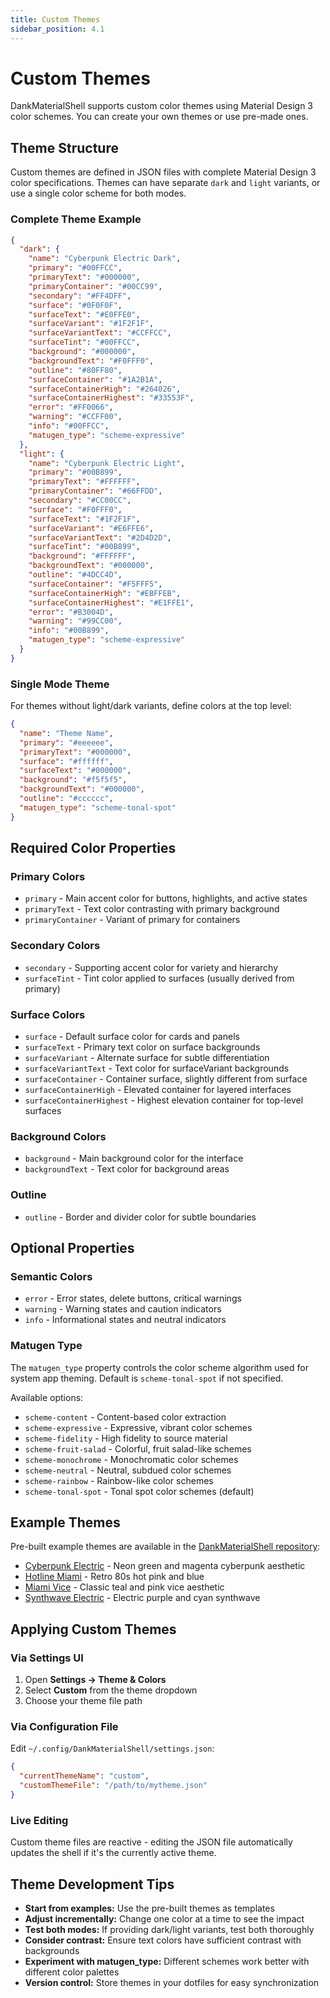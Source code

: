 ```yaml
---
title: Custom Themes
sidebar_position: 4.1
---
```


# Custom Themes

DankMaterialShell supports custom color themes using Material Design 3 color schemes. You can create your own themes or use pre-made ones.

## Theme Structure

Custom themes are defined in JSON files with complete Material Design 3 color specifications. Themes can have separate `dark` and `light` variants, or use a single color scheme for both modes.

### Complete Theme Example

```json
{
  "dark": {
    "name": "Cyberpunk Electric Dark",
    "primary": "#00FFCC",
    "primaryText": "#000000",
    "primaryContainer": "#00CC99",
    "secondary": "#FF4DFF",
    "surface": "#0F0F0F",
    "surfaceText": "#E0FFE0",
    "surfaceVariant": "#1F2F1F",
    "surfaceVariantText": "#CCFFCC",
    "surfaceTint": "#00FFCC",
    "background": "#000000",
    "backgroundText": "#F0FFF0",
    "outline": "#80FF80",
    "surfaceContainer": "#1A2B1A",
    "surfaceContainerHigh": "#264026",
    "surfaceContainerHighest": "#33553F",
    "error": "#FF0066",
    "warning": "#CCFF00",
    "info": "#00FFCC",
    "matugen_type": "scheme-expressive"
  },
  "light": {
    "name": "Cyberpunk Electric Light",
    "primary": "#00B899",
    "primaryText": "#FFFFFF",
    "primaryContainer": "#66FFDD",
    "secondary": "#CC00CC",
    "surface": "#F0FFF0",
    "surfaceText": "#1F2F1F",
    "surfaceVariant": "#E6FFE6",
    "surfaceVariantText": "#2D4D2D",
    "surfaceTint": "#00B899",
    "background": "#FFFFFF",
    "backgroundText": "#000000",
    "outline": "#4DCC4D",
    "surfaceContainer": "#F5FFF5",
    "surfaceContainerHigh": "#EBFFEB",
    "surfaceContainerHighest": "#E1FFE1",
    "error": "#B3004D",
    "warning": "#99CC00",
    "info": "#00B899",
    "matugen_type": "scheme-expressive"
  }
}
```

### Single Mode Theme

For themes without light/dark variants, define colors at the top level:

```json
{
  "name": "Theme Name",
  "primary": "#eeeeee",
  "primaryText": "#000000",
  "surface": "#ffffff",
  "surfaceText": "#000000",
  "background": "#f5f5f5",
  "backgroundText": "#000000",
  "outline": "#cccccc",
  "matugen_type": "scheme-tonal-spot"
}
```

## Required Color Properties

### Primary Colors
- `primary` - Main accent color for buttons, highlights, and active states
- `primaryText` - Text color contrasting with primary background
- `primaryContainer` - Variant of primary for containers

### Secondary Colors
- `secondary` - Supporting accent color for variety and hierarchy
- `surfaceTint` - Tint color applied to surfaces (usually derived from primary)

### Surface Colors
- `surface` - Default surface color for cards and panels
- `surfaceText` - Primary text color on surface backgrounds
- `surfaceVariant` - Alternate surface for subtle differentiation
- `surfaceVariantText` - Text color for surfaceVariant backgrounds
- `surfaceContainer` - Container surface, slightly different from surface
- `surfaceContainerHigh` - Elevated container for layered interfaces
- `surfaceContainerHighest` - Highest elevation container for top-level surfaces

### Background Colors
- `background` - Main background color for the interface
- `backgroundText` - Text color for background areas

### Outline
- `outline` - Border and divider color for subtle boundaries

## Optional Properties

### Semantic Colors
- `error` - Error states, delete buttons, critical warnings
- `warning` - Warning states and caution indicators
- `info` - Informational states and neutral indicators

### Matugen Type

The `matugen_type` property controls the color scheme algorithm used for system app theming. Default is `scheme-tonal-spot` if not specified.

Available options:
- `scheme-content` - Content-based color extraction
- `scheme-expressive` - Expressive, vibrant color schemes
- `scheme-fidelity` - High fidelity to source material
- `scheme-fruit-salad` - Colorful, fruit salad-like schemes
- `scheme-monochrome` - Monochromatic color schemes
- `scheme-neutral` - Neutral, subdued color schemes
- `scheme-rainbow` - Rainbow-like color schemes
- `scheme-tonal-spot` - Tonal spot color schemes (default)

## Example Themes

Pre-built example themes are available in the [DankMaterialShell repository](https://github.com/AvengeMedia/DankMaterialShell/tree/master/docs):

- [Cyberpunk Electric](https://github.com/AvengeMedia/DankMaterialShell/blob/master/docs/theme_cyberpunk_electric.json) - Neon green and magenta cyberpunk aesthetic
- [Hotline Miami](https://github.com/AvengeMedia/DankMaterialShell/blob/master/docs/theme_hotline_miami.json) - Retro 80s hot pink and blue
- [Miami Vice](https://github.com/AvengeMedia/DankMaterialShell/blob/master/docs/theme_miami_vice.json) - Classic teal and pink vice aesthetic
- [Synthwave Electric](https://github.com/AvengeMedia/DankMaterialShell/blob/master/docs/theme_synthwave_electric.json) - Electric purple and cyan synthwave

## Applying Custom Themes

### Via Settings UI

1. Open **Settings → Theme & Colors**
2. Select **Custom** from the theme dropdown
3. Choose your theme file path

### Via Configuration File

Edit `~/.config/DankMaterialShell/settings.json`:

```json
{
  "currentThemeName": "custom",
  "customThemeFile": "/path/to/mytheme.json"
}
```

### Live Editing

Custom theme files are reactive - editing the JSON file automatically updates the shell if it's the currently active theme.

## Theme Development Tips

- **Start from examples:** Use the pre-built themes as templates
- **Adjust incrementally:** Change one color at a time to see the impact
- **Test both modes:** If providing dark/light variants, test both thoroughly
- **Consider contrast:** Ensure text colors have sufficient contrast with backgrounds
- **Experiment with matugen_type:** Different schemes work better with different color palettes
- **Version control:** Store themes in your dotfiles for easy synchronization
